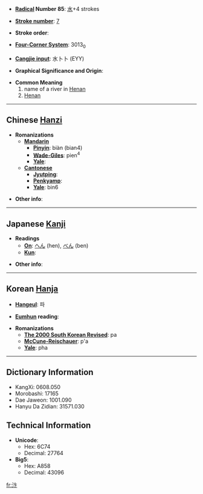 * '''[[Wiktionary:Chinese radical index| Radical]] Number 85''': [[Wiktionary:Chinese radical index 水|水]]+4 strokes

* '''[[Wiktionary:Chinese total strokes index|Stroke number]]''': [[Wiktionary:Chinese total strokes index 7|7]]

* '''Stroke order''': 

* '''[[Wiktionary:Chinese four corner index|Four-Corner System]]''': 3013<sub>0</sub>

* '''[[Wiktionary:Chinese Cangjie index|Cangjie input]]''': 水卜卜 (EYY)

* '''Graphical Significance and Origin''': 

* '''Common Meaning'''
*#name of a river in [[Henan]]
*# [[Henan]]

----

== Chinese [[Hanzi]] ==

* '''Romanizations'''
** '''[[Mandarin]]'''
*** '''[[Pinyin]]''': biàn (bian4)
*** '''[[Wade-Giles]]''': pien<sup>4</sup>
*** '''[[Yale]]''': 
** '''[[Cantonese]]'''
*** '''[[Jyutping]]''':
*** '''[[Penkyamp]]''': 
*** '''[[Yale]]''': bin6

* '''Other info''': 

----

== Japanese [[Kanji]] ==

* '''Readings'''
** '''[[On]]''': [[へん]] (hen), [[べん]] (ben)
** '''[[Kun]]''': 

* '''Other info''':  

----

== Korean [[Hanja]] ==

* '''[[Hangeul]]''': 파

* '''[[Eumhun]] reading''': 

* '''Romanizations'''
** '''[[The 2000 South Korean Revised Romanization|The 2000 South Korean Revised]]''': pa
** '''[[McCune-Reischauer]]''': p'a
** '''[[Yale]]''': pha

----

== Dictionary Information ==

* KangXi: 0608.050
* Morobashi: 17165
* Dae Jaweon: 1001.090
* Hanyu Da Zidian: 31571.030

== Technical Information ==

* '''Unicode''':
** Hex: 6C74
** Decimal: 27764
* '''Big5''':
** Hex: A858
** Decimal: 43096

[[fr:汴]]